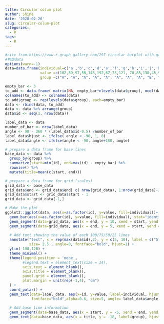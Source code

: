 ```yaml
---
title: Circular colum plot
author: Shine
date: '2020-02-26'
slug: circular-colum-plot
categories:
  - R
tags:
  - R
---
```

```r
#cite from:https://www.r-graph-gallery.com/297-circular-barplot-with-groups.html
#构造data
options(warn=-1) 
data=data.frame(individual=c('a','b','c','d','e','f','g','h','i','j','k','l','m','n','o'),
                value =c(102,89,97,56,145,192,67,78,121, 78,88,130,45,98, 32),
                group =c("A", "A", "A", "A", "A", "A", "A", "A", "B", "B", "B", "C", "C", "C", "C"))

empty_bar <- 3
to_add <- data.frame( matrix(NA, empty_bar*nlevels(data$group), ncol(data)) )
colnames(to_add) <- colnames(data)
to_add$group <- rep(levels(data$group), each=empty_bar)
data <- rbind(data, to_add)
data <- data %>% arrange(group)
data$id <- seq(1, nrow(data))

label_data <- data
number_of_bar <- nrow(label_data)
angle <- 90 - 360 * (label_data$id-0.5) /number_of_bar     
label_data$hjust <- ifelse( angle < -90, 1, 0)
label_data$angle <- ifelse(angle < -90, angle+180, angle)

# prepare a data frame for base lines
base_data <- data %>%
  group_by(group) %>%
  summarize(start=min(id), end=max(id) - empty_bar) %>%
  rowwise() %>%
  mutate(title=mean(c(start, end)))

# prepare a data frame for grid (scales)
grid_data <- base_data
grid_data$end <- grid_data$end[ c( nrow(grid_data), 1:nrow(grid_data)-1)] + 1
grid_data$start <- grid_data$start - 1
grid_data <- grid_data[-1,]

# Make the plot
ggplot2::ggplot(data, aes(x=as.factor(id), y=value, fill=individual))+   
  geom_bar(aes(x=as.factor(id), y=value, fill=individual), stat="identity")+
  geom_segment(data=grid_data, aes(x = end, y = 10, xend = start, yend = 10), colour = "grey", alpha=1, size=0.3 , inherit.aes = FALSE ) +
  geom_segment(data=grid_data, aes(x = end, y = 5, xend = start, yend = 5), colour = "grey", alpha=1, size=0.3 , inherit.aes = FALSE ) +
  
  # Add text showing the value of each 100/75/50/25 lines
  annotate("text", x = rep(max(data$id),2), y = c(5, 10), label = c("5", "10") ,color="grey",
           size= 2.5 , angle=0, fontface="bold", hjust=1) +
  ylim(-100,120) +
  theme_minimal() +
  theme(legend.position = 'none',
        #legend.text = element_text(size = 14),
        axis.text = element_blank(),
        axis.title = element_blank(),
        panel.grid = element_blank(),
        plot.margin = unit(rep(-1,4), "cm")
  ) +
  coord_polar() +
  geom_text(data=label_data, aes(x=id, y=value, label=individual, hjust=hjust), color="black",
            fontface="bold",alpha=0.6, size=5, angle= label_data$angle, inherit.aes = FALSE ) +
  
  # Add base line information
  geom_segment(data=base_data, aes(x = start, y = -5, xend = end, yend = -5), colour = "black", alpha=0.8, size=0.6 , inherit.aes = FALSE )  +
  geom_text(data=base_data, aes(x = title, y = -18, label=group), hjust=c(1,1,0), colour = "black", alpha=0.8, size=4, fontface="bold", inherit.aes = FALSE)
```